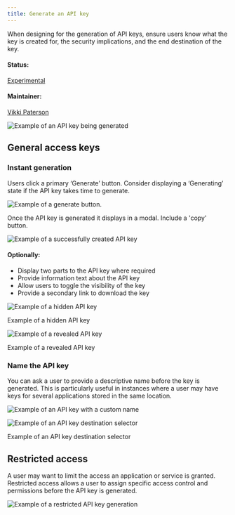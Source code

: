 ```yaml
---
title: Generate an API key
---
```


<PageDescription>

When designing for the generation of API keys, ensure users know what the key is created for, the security implications, and the end destination of the key.

</PageDescription>

#### Status:

[Experimental](/experimental/overview)

#### Maintainer:

[Vikki Paterson](https://github.com/vikkipaterson)

![Example of an API key being generated](images/1.png)

## General access keys

### Instant generation

Users click a primary ‘Generate’ button. Consider displaying a ‘Generating’ state if the API key takes time to generate.

<Row>
<Column colLg={8}>

![Example of a generate button.](images/2.png)

</Column>
</Row>

Once the API key is generated it displays in a modal. Include a 'copy' button.

<Row>
<Column colLg={8}>

![Example of a successfully created API key](images/3.png)

</Column>
</Row>

#### Optionally:

- Display two parts to the API key where required
- Provide information text about the API key
- Allow users to toggle the visibility of the key
- Provide a secondary link to download the key

<Row>
<Column colLg={8}>

![Example of a hidden API key](images/4.png)

<Caption>Example of a hidden API key</Caption>

</Column>
</Row>

<Row>
<Column colLg={8}>

![Example of a revealed API key](images/5.png)

<Caption>Example of a revealed API key</Caption>

</Column>
</Row>

### Name the API key

You can ask a user to provide a descriptive name before the key is generated. This is particularly useful in instances where a user may have keys for several applications stored in the same location.

<Row>
<Column colLg={8}>

![Example of an API key with a custom name](images/6.png)

</Column>
</Row>

<Row>
<Column colLg={8}>

![Example of an API key destination selector](images/7.png)

<Caption>Example of an API key destination selector</Caption>

</Column>
</Row>

## Restricted access

A user may want to limit the access an application or service is granted. Restricted access allows a user to assign specific access control and permissions before the API key is generated.

<Row>
<Column colLg={8}>

![Example of a restricted API key generation](images/8.png)

</Column>
</Row>

